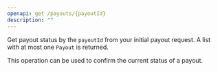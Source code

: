 ```yaml
---
openapi: get /payouts/{payoutId}
description: ""
---
```


Get payout status by the `payoutId` from your initial payout request. A list with at most one `Payout` is returned. 

This operation can be used to confirm the current status of a payout.